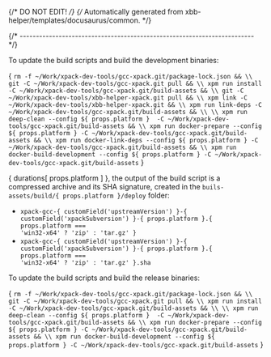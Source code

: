 {/* DO NOT EDIT! */}
{/* Automatically generated from xbb-helper/templates/docusaurus/common. */}




{/* ------------------------------------------------------------------------ */}

To update the build scripts and build the development binaries:

<CodeBlock language="sh"> {
`rm -f ~/Work/xpack-dev-tools/gcc-xpack.git/package-lock.json && \\
git -C ~/Work/xpack-dev-tools/gcc-xpack.git pull && \\
xpm run install -C ~/Work/xpack-dev-tools/gcc-xpack.git/build-assets && \\
git -C ~/Work/xpack-dev-tools/xbb-helper-xpack.git pull && \\
xpm link -C ~/Work/xpack-dev-tools/xbb-helper-xpack.git && \\
xpm run link-deps -C ~/Work/xpack-dev-tools/gcc-xpack.git/build-assets && \\
\\
xpm run deep-clean --config ${ props.platform }  -C ~/Work/xpack-dev-tools/gcc-xpack.git/build-assets && \\
xpm run docker-prepare --config ${ props.platform } -C ~/Work/xpack-dev-tools/gcc-xpack.git/build-assets && \\
xpm run docker-link-deps --config ${ props.platform } -C ~/Work/xpack-dev-tools/gcc-xpack.git/build-assets && \\
xpm run docker-build-development --config ${ props.platform } -C ~/Work/xpack-dev-tools/gcc-xpack.git/build-assets`
} </CodeBlock>

{ durations[ props.platform ] }, the output of the build script is a compressed
archive and its SHA signature, created in
the <code>buils-assets/build/{ props.platform }/deploy</code> folder:

* <code>xpack-gcc-{ customField('upstreamVersion') }-{ customField('xpackSubversion') }-{ props.platform }.{ props.platform === 'win32-x64' ? 'zip' : 'tar.gz' }</code>
* <code>xpack-gcc-{ customField('upstreamVersion') }-{ customField('xpackSubversion') }-{ props.platform }.{ props.platform === 'win32-x64' ? 'zip' : 'tar.gz' }.sha</code>

To update the build scripts and build the release binaries:

<CodeBlock language="sh"> {
`rm -f ~/Work/xpack-dev-tools/gcc-xpack.git/package-lock.json && \\
git -C ~/Work/xpack-dev-tools/gcc-xpack.git pull && \\
xpm run install -C ~/Work/xpack-dev-tools/gcc-xpack.git/build-assets && \\
\\
xpm run deep-clean --config ${ props.platform }  -C ~/Work/xpack-dev-tools/gcc-xpack.git/build-assets && \\
xpm run docker-prepare --config ${ props.platform } -C ~/Work/xpack-dev-tools/gcc-xpack.git/build-assets && \\
xpm run docker-build-development --config ${ props.platform } -C ~/Work/xpack-dev-tools/gcc-xpack.git/build-assets`
} </CodeBlock>
